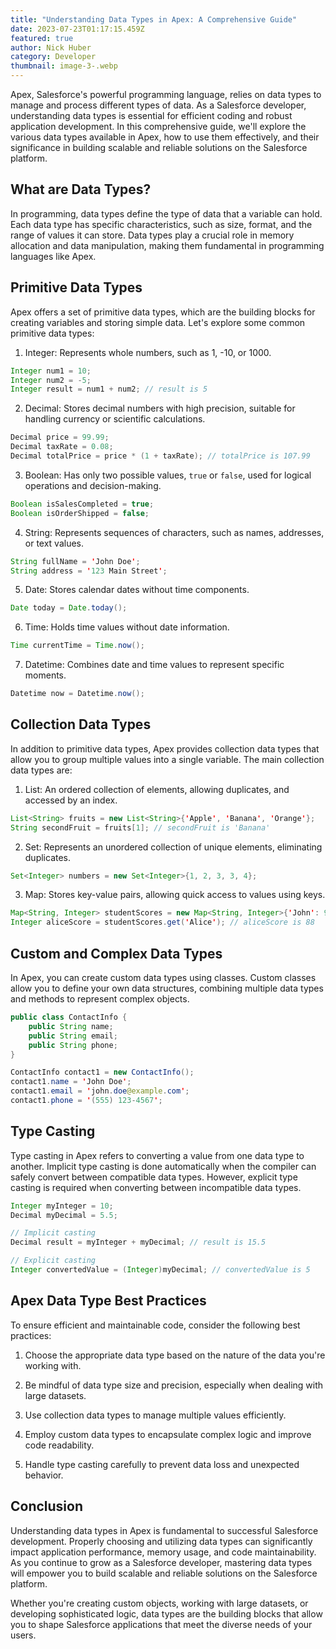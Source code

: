 ```yaml
---
title: "Understanding Data Types in Apex: A Comprehensive Guide"
date: 2023-07-23T01:17:15.459Z
featured: true
author: Nick Huber
category: Developer
thumbnail: image-3-.webp
---
```

Apex, Salesforce's powerful programming language, relies on data types to manage and process different types of data. As a Salesforce developer, understanding data types is essential for efficient coding and robust application development. In this comprehensive guide, we'll explore the various data types available in Apex, how to use them effectively, and their significance in building scalable and reliable solutions on the Salesforce platform.

## What are Data Types?

In programming, data types define the type of data that a variable can hold. Each data type has specific characteristics, such as size, format, and the range of values it can store. Data types play a crucial role in memory allocation and data manipulation, making them fundamental in programming languages like Apex.

## Primitive Data Types

Apex offers a set of primitive data types, which are the building blocks for creating variables and storing simple data. Let's explore some common primitive data types:

1. Integer: Represents whole numbers, such as 1, -10, or 1000.

```java
Integer num1 = 10;
Integer num2 = -5;
Integer result = num1 + num2; // result is 5
```

2. Decimal: Stores decimal numbers with high precision, suitable for handling currency or scientific calculations.

```java
Decimal price = 99.99;
Decimal taxRate = 0.08;
Decimal totalPrice = price * (1 + taxRate); // totalPrice is 107.99
```

3. Boolean: Has only two possible values, `true` or `false`, used for logical operations and decision-making.

```java
Boolean isSalesCompleted = true;
Boolean isOrderShipped = false;
```

4. String: Represents sequences of characters, such as names, addresses, or text values.

```java
String fullName = 'John Doe';
String address = '123 Main Street';
```

5. Date: Stores calendar dates without time components.

```java
Date today = Date.today();
```

6. Time: Holds time values without date information.

```java
Time currentTime = Time.now();
```

7. Datetime: Combines date and time values to represent specific moments.

```java
Datetime now = Datetime.now();
```

## Collection Data Types

In addition to primitive data types, Apex provides collection data types that allow you to group multiple values into a single variable. The main collection data types are:

1. List: An ordered collection of elements, allowing duplicates, and accessed by an index.

```java
List<String> fruits = new List<String>{'Apple', 'Banana', 'Orange'};
String secondFruit = fruits[1]; // secondFruit is 'Banana'
```

2. Set: Represents an unordered collection of unique elements, eliminating duplicates.

```java
Set<Integer> numbers = new Set<Integer>{1, 2, 3, 3, 4};
```

3. Map: Stores key-value pairs, allowing quick access to values using keys.

```java
Map<String, Integer> studentScores = new Map<String, Integer>{'John': 95, 'Alice': 88, 'Bob': 92};
Integer aliceScore = studentScores.get('Alice'); // aliceScore is 88
```

## Custom and Complex Data Types

In Apex, you can create custom data types using classes. Custom classes allow you to define your own data structures, combining multiple data types and methods to represent complex objects.

```java
public class ContactInfo {
    public String name;
    public String email;
    public String phone;
}

ContactInfo contact1 = new ContactInfo();
contact1.name = 'John Doe';
contact1.email = 'john.doe@example.com';
contact1.phone = '(555) 123-4567';
```

## Type Casting

Type casting in Apex refers to converting a value from one data type to another. Implicit type casting is done automatically when the compiler can safely convert between compatible data types. However, explicit type casting is required when converting between incompatible data types.

```java
Integer myInteger = 10;
Decimal myDecimal = 5.5;

// Implicit casting
Decimal result = myInteger + myDecimal; // result is 15.5

// Explicit casting
Integer convertedValue = (Integer)myDecimal; // convertedValue is 5
```

## Apex Data Type Best Practices

To ensure efficient and maintainable code, consider the following best practices:

1. Choose the appropriate data type based on the nature of the data you're working with.

2. Be mindful of data type size and precision, especially when dealing with large datasets.

3. Use collection data types to manage multiple values efficiently.

4. Employ custom data types to encapsulate complex logic and improve code readability.

5. Handle type casting carefully to prevent data loss and unexpected behavior.

## Conclusion

Understanding data types in Apex is fundamental to successful Salesforce development. Properly choosing and utilizing data types can significantly impact application performance, memory usage, and code maintainability. As you continue to grow as a Salesforce developer, mastering data types will empower you to build scalable and reliable solutions on the Salesforce platform.

Whether you're creating custom objects, working with large datasets, or developing sophisticated logic, data types are the building blocks that allow you to shape Salesforce applications that meet the diverse needs of your users.